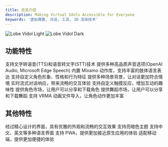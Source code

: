 ```yaml
---
title: 总览介绍
description: Making Virtual Idols Accessible for Everyone
keywords: '虚拟偶像, 对话, 工具, 3D 渲染技术'
---
```


<img
  className="block dark:hidden"
  src="/images/intro.png"
  alt="Lobe Vidol Light"
/>
<img
  className="hidden dark:block"
  src="/images/intro.png"
  alt="Lobe Vidol Dark"
/>

## 功能特性

<CardGroup cols={2}>
  <Card title="语音转换" icon="microphone">
    支持文字转语音(TTS)和语音转文字(STT)技术
  </Card>
  <Card title="多种声源" icon="volume-high">
    提供多种高品质声音选项(OpenAI Audio, Microsoft Edge Speech)
  </Card>
  <Card title="动作姿态" icon="person-walking">
    内置 Mixamo 动作库，支持丰富的肢体语言表达
  </Card>
  <Card title="角色编辑" icon="user-pen">
    支持自定义角色形象、性格和行为特征
  </Card>
  <Card title="背景设定" icon="image">
    提供多种场景背景，让对话更加符合情境
  </Card>
  <Card title="流式响应" icon="comments">
    实时流式对话响应，带来流畅的交互体验
  </Card>
  <Card title="触摸互动" icon="hand-pointer">
    支持自定义触摸反应，增加互动的趣味性
  </Card>
  <Card title="角色市场" icon="store">
    提供角色市场，让用户可以分享和下载角色
  </Card>
  <Card title="舞蹈市场" icon="music">
    提供舞蹈市场，让用户可以分享和下载舞蹈
  </Card>
  <Card title="角色动画" icon="film">
    支持 VRMA 动画文件导入，让角色动作更加丰富
  </Card>
</CardGroup>

## 其他特性

<CardGroup cols={2}>
  <Card title="优雅界面" icon="palette">
    经过精心设计的界面，具有优雅的外观和流畅的交互效果
  </Card>
  <Card title="主题支持" icon="moon">
    支持亮暗色主题
  </Card>
  <Card title="多语言" icon="language">
    支持中文、英文等多种语言界面
  </Card>
  <Card title="PWA 支持" icon="mobile">
    支持 PWA，提供更加接近原生应用的体验
  </Card>
  <Card title="移动适配" icon="mobile">
    适配移动端，提供更加便捷的体验
  </Card>

</CardGroup>















